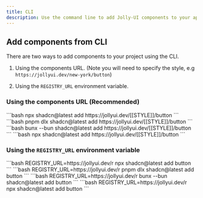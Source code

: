 ```yaml
---
title: CLI
description: Use the command line to add Jolly-UI components to your application.
---
```


## Add components from CLI

There are two ways to add components to your project using the CLI.

1. Using the components URL. (Note you will need to specify the style, e.g `https://jollyui.dev/new-york/button`)

2. Using the `REGISTRY_URL` environment variable.

### Using the components URL (Recommended)

<PackageManagerTabs>
  <PackageManagerContent value="npm">
    ```bash
    npx shadcn@latest add https://jollyui.dev/[[STYLE]]/button
    ```
  </PackageManagerContent>
  <PackageManagerContent value="pnpm">
    ```bash
    pnpm dlx shadcn@latest add https://jollyui.dev/[[STYLE]]/button
    ```

  </PackageManagerContent>
  <PackageManagerContent value="bun">
    ```bash
    bunx --bun shadcn@latest add https://jollyui.dev/[[STYLE]]/button
    ```
  </PackageManagerContent>
  <PackageManagerContent value="yarn">
    ```bash 
    npx shadcn@latest add https://jollyui.dev/[[STYLE]]/button
    ```
  </PackageManagerContent>
</PackageManagerTabs>

### Using the `REGISTRY_URL` environment variable

<PackageManagerTabs>
  <PackageManagerContent value="npm">
    ```bash
    REGISTRY_URL=https://jollyui.dev/r npx shadcn@latest add button
    ```
  </PackageManagerContent>
  <PackageManagerContent value="pnpm">
    ```bash
    REGISTRY_URL=https://jollyui.dev/r pnpm dlx shadcn@latest add button
    ```

  </PackageManagerContent>
  <PackageManagerContent value="bun">
    ```bash
    REGISTRY_URL=https://jollyui.dev/r bunx --bun shadcn@latest add button
    ```
  </PackageManagerContent>
  <PackageManagerContent value="yarn">
    ```bash 
    REGISTRY_URL=https://jollyui.dev/r npx shadcn@latest add button
    ```
  </PackageManagerContent>
</PackageManagerTabs>
